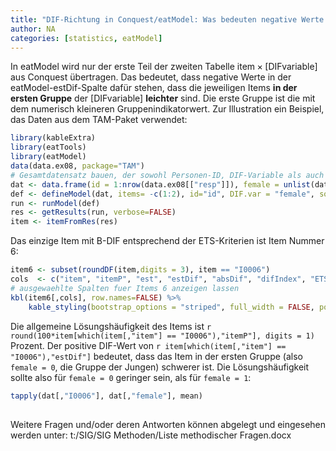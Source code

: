 ```yaml
---
title: "DIF-Richtung in Conquest/eatModel: Was bedeuten negative Werte in der “estDif”-Spalte?"
author: NA
categories: [statistics, eatModel]
---
```


In eatModel wird nur der erste Teil der zweiten Tabelle $\text{item}\times\text{[DIFvariable]}$ aus Conquest übertragen. Das bedeutet, dass negative Werte in der eatModel-estDif-Spalte dafür stehen, dass die jeweiligen Items **in der ersten Gruppe** der $\text{[DIFvariable]}$ **leichter** sind. Die erste Gruppe ist die mit dem numerisch kleineren Gruppenindikatorwert. Zur Illustration ein Beispiel, das Daten aus dem TAM-Paket verwendet:

```r
library(kableExtra)
library(eatTools)
library(eatModel)
data(data.ex08, package="TAM")
# Gesamtdatensatz bauen, der sowohl Personen-ID, DIF-Variable als auch responses enthaelt
dat <- data.frame(id = 1:nrow(data.ex08[["resp"]]), female = unlist(data.ex08[["facets"]])-1, data.ex08[["resp"]])
def <- defineModel(dat, items= -c(1:2), id="id", DIF.var = "female", software="tam")
run <- runModel(def)
res <- getResults(run, verbose=FALSE)
item <- itemFromRes(res)
```

Das einzige Item mit B-DIF entsprechend der ETS-Kriterien ist Item Nummer 6:

```r
item6 <- subset(roundDF(item,digits = 3), item == "I0006")
cols  <- c("item", "itemP", "est", "estDif", "absDif", "difIndex", "ETS")
# ausgewaehlte Spalten fuer Items 6 anzeigen lassen 
kbl(item6[,cols], row.names=FALSE) %>% 
    kable_styling(bootstrap_options = "striped", full_width = FALSE, position = "center")
```

Die allgemeine Lösungshäufigkeit des Items ist `r round(100*item[which(item[,"item"] == "I0006"),"itemP"], digits = 1)` Prozent. Der positive DIF-Wert von `r item[which(item[,"item"] == "I0006"),"estDif"]` bedeutet, dass das Item in der ersten Gruppe (also `female = 0`, die Gruppe der Jungen) schwerer ist. Die Lösungshäufigkeit sollte also für `female = 0` geringer sein, als für `female = 1`:

```r
tapply(dat[,"I0006"], dat[,"female"], mean)
```

## 

Weitere Fragen und/oder deren Antworten können abgelegt und eingesehen werden unter: t:/SIG/SIG Methoden/Liste methodischer Fragen.docx
